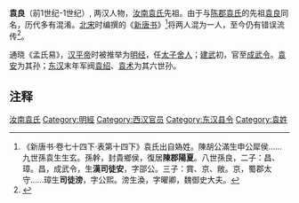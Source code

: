 {{Refimprove|time=2021-10-22}}
'''袁良'''（前1世纪-1世纪）, 两汉人物，[[汝南袁氏|汝南袁氏]]先祖。由于与[[陈郡袁氏|陈郡袁氏]]的先祖[[袁良_(陈郡)|袁良]]同名，历代多有混淆。[[北宋|北宋]]时编撰的《[[新唐书|新唐书]]》<ref>《新唐书·卷七十四下·表第十四下》袁氏出自媯姓。陳胡公滿生申公犀侯......九世孫袁生生玄。孫幹，封貴鄉侯，復居'''陳郡陽夏'''。八世孫良，二子：昌、璋。昌，成武令，生'''漢司徒安'''，字邵公。三子：賞、京、敞。京，蜀郡太守......璋生'''司徒滂'''，字公熙。滂生渙，字曜卿，魏御史大夫。</ref>将两人混为一人，至今仍有错误流传<ref>{{Cite web |url=http://www.wccdaily.com.cn/shtml/hxdsb/20161022/14962.shtml |title=汉朝袁姓：陈郡和汝南家族最显赫 |accessdate=2021-10-22 |author=记者：黄勇 |date=2016-10-22 |work= |publisher=华西都市报网站 |language=Zh-hans |archive-date=2017-10-14 |archive-url=https://web.archive.org/web/20171014233733/http://www.wccdaily.com.cn/shtml/hxdsb/20161022/14962.shtml |dead-url=no }}</ref>。

通晓《孟氏易》，[[汉平帝|汉平帝]]时被推举为[[明经|明经]]，任[[太子舍人|太子舍人]]；[[建武_(东汉)|建武]]初，官至[[成武县|成武]][[县令|令]]。[[袁安|袁安]]为其孙；[[东汉|东汉]]末年军阀[[袁绍|袁绍]]、[[袁术|袁术]]为其六世孙。

== 注释 ==

{{Reflist|2}}
{{汉朝人物小作品}}

[[Category:汝南袁氏|]]
[[Category:明經|Category:明經]]
[[Category:西汉官员|Category:西汉官员]]
[[Category:东汉县令|Category:东汉县令]]
[[Category:袁姓|Category:袁姓]]